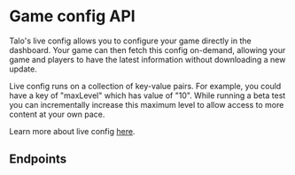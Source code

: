 
# Game config API

Talo's live config allows you to configure your game directly in the dashboard. Your game can then fetch this config on-demand, allowing your game and players to have the latest information without downloading a new update.

Live config runs on a collection of key-value pairs. For example, you could have a key of "maxLevel" which has value of "10". While running a beta test you can incrementally increase this maximum level to allow access to more content at your own pace.

Learn more about live config [here](https://trytalo.com/live-config?utm_source=docs&utm_medium=api-docs).

## Endpoints

<ServiceDocumentation
  service='GameConfigAPIService'
  metaDescription="Talo's live config lets you update your game's easily configure events, tests and updates to your game directly from the web."
/>
